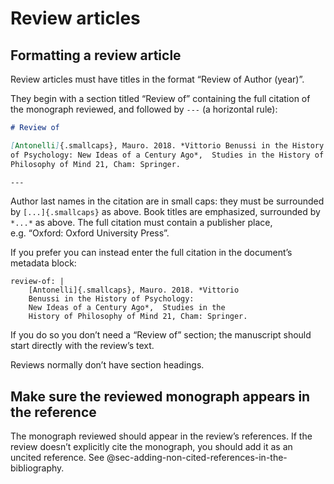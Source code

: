 # Review articles

## Formatting a review article

Review articles must have titles in the format "Review of Author (year)". 

They begin with a section titled "Review of" containing the full 
citation of the monograph reviewed, and followed by `---` (a horizontal 
rule):

``` markdown
# Review of

[Antonelli]{.smallcaps}, Mauro. 2018. *Vittorio Benussi in the History
of Psychology: New Ideas of a Century Ago*,  Studies in the History of
Philosophy of Mind 21, Cham: Springer.

---
```

Author last names in the citation are in small caps: they must be surrounded by `[...]{.smallcaps}` as above.
Book titles are emphasized, surrounded by `*...*` as above. The full citation must contain a publisher place, e.g. "Oxford: Oxford University Press".

If you prefer you can instead enter the full citation in the document's metadata block:

```
review-of: |
    [Antonelli]{.smallcaps}, Mauro. 2018. *Vittorio 
    Benussi in the History of Psychology:
    New Ideas of a Century Ago*,  Studies in the 
    History of Philosophy of Mind 21, Cham: Springer.
```

If you do so you don't need a "Review of" section; the manuscript
should start directly with the review's text.

Reviews normally don't have section headings. 

## Make sure the reviewed monograph appears in the reference

The monograph reviewed should appear in the review's references. 
If the review doesn't explicitly cite the monograph, you should
add it as an uncited reference. 
See @sec-adding-non-cited-references-in-the-bibliography. 